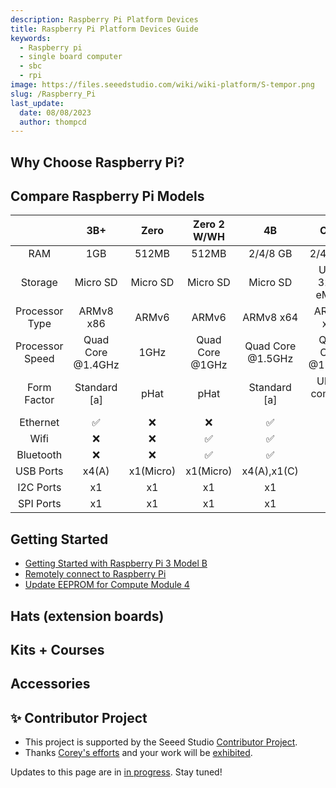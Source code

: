```yaml
---
description: Raspberry Pi Platform Devices
title: Raspberry Pi Platform Devices Guide
keywords:
  - Raspberry pi
  - single board computer
  - sbc
  - rpi
image: https://files.seeedstudio.com/wiki/wiki-platform/S-tempor.png
slug: /Raspberry_Pi
last_update:
  date: 08/08/2023
  author: thompcd
---
```



<HeroSection />

## Why Choose Raspberry Pi?
<FamilyValueSection />

## Compare Raspberry Pi Models
|               | 3B+           |   Zero      |   Zero 2 W/WH     |   4B          |   CM4     | Pico | Pico WH |
|   :---:       | :---:         |   :---:     |   :---:         |   :---:       |   :---:   | :---: | :---: |
|   RAM         |1GB          |512MB          |512MB          |2/4/8 GB       |2/4/8 GB   | 264 KB |264 KB |
|   Storage     |Micro SD          |Micro SD          |Micro SD          |Micro SD      |Up to 32GB eMMC   | 2 MB |2 MB |
|   Processor Type     |ARMv8 x86       |ARMv6         |ARMv6        |ARMv8 x64     |ARMv8 x64 |ARM M0+ |ARM M0+ |
| Processor Speed | Quad Core @1.4GHz  |1GHz |Quad Core @1GHz |Quad Core @1.5GHz|Quad Core @1.5GHz|Dual Core @133MHz|Dual Core @133MHz|
| Form Factor   | Standard [a]    |pHat |pHat |Standard [a] | Ultra-compact [c] |Through-Hole SOM |Through-Hole SOM |
|Ethernet   |✅|❌|❌|✅|✅|❌|❌|
|Wifi       |❌|❌|✅|✅|❌|❌|✅|
|Bluetooth  |❌|❌|✅|✅|❌|❌|✅|
|USB Ports|x4(A)|x1(Micro)|x1(Micro)|x4(A),x1(C)|❌|x1(Micro)|x1(Micro)|
|I2C Ports|x1|x1|x1|x1|x1|x1|x2|x2|
|SPI Ports|x1|x1|x1|x1|x1|x1|x2|x2|

## Getting Started

- [Getting Started with Raspberry Pi 3 Model B](https://wiki.seeedstudio.com/Getting_Started_with_Arduino/)
- [Remotely connect to Raspberry Pi](https://wiki.seeedstudio.com/remote_connect/)
- [Update EEPROM for Compute Module 4](https://wiki.seeedstudio.com/Raspberry_pi_CM4_update_eeprom/)

## Hats (extension boards)
<HatSection />

## Kits + Courses
<KitSection />

## Accessories
<AccessorySection />

## ✨ Contributor Project

- This project is supported by the Seeed Studio [Contributor Project](https://github.com/orgs/Seeed-Studio/projects/6/views/1?pane=issue&itemId=30957479).
- Thanks [Corey's efforts](https://github.com/orgs/Seeed-Studio/projects/6/views/1?pane=issue&itemId=33963820) and your work will be [exhibited](https://wiki.seeedstudio.com/Honorary-Contributors/).

Updates to this page are in <a href="https://github.com/orgs/Seeed-Studio/projects/6?pane=issue&itemId=30495963">in progress</a>. Stay tuned!